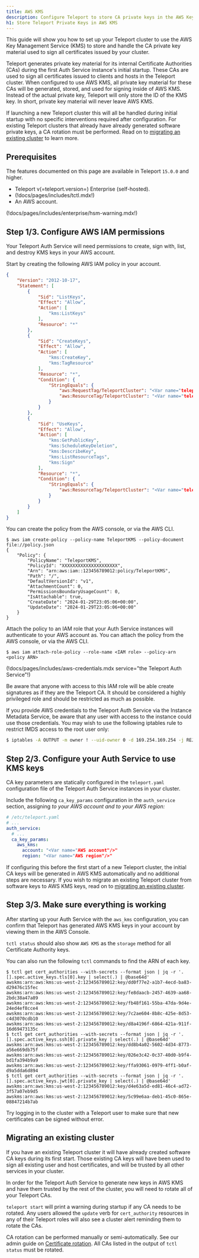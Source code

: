 ```yaml
---
title: AWS KMS
description: Configure Teleport to store CA private keys in the AWS Key Management Service
h1: Store Teleport Private Keys in AWS KMS
---
```


This guide will show you how to set up your Teleport cluster to use the AWS Key
Management Service (KMS) to store and handle the CA private key material used to
sign all certificates issued by your cluster.

Teleport generates private key material for its internal Certificate Authorities
(CAs) during the first Auth Service instance's initial startup.
These CAs are used to sign all certificates issued to clients and hosts in the
Teleport cluster.
When configured to use AWS KMS, all private key material for these CAs
will be generated, stored, and used for signing inside of AWS KMS.
Instead of the actual private key, Teleport will only store the ID of the KMS
key.
In short, private key material will never leave AWS KMS.

If launching a new Teleport cluster this will all be handled during initial
startup with no specific interventions required after configuration.
For existing Teleport clusters that already have already generated software
private keys, a CA rotation must be performed.
Read on to [migrating an existing cluster](#migrating-an-existing-cluster) to
learn more.

## Prerequisites

The features documented on this page are available in Teleport `15.0.0` and
higher.

- Teleport v(=teleport.version=) Enterprise (self-hosted).
- (!docs/pages/includes/tctl.mdx!)
- An AWS account.

(!docs/pages/includes/enterprise/hsm-warning.mdx!)

## Step 1/3. Configure AWS IAM permissions

Your Teleport Auth Service will need permissions to create, sign with, list,
and destroy KMS keys in your AWS account.

Start by creating the following AWS IAM policy in your account.

```json
{
    "Version": "2012-10-17",
    "Statement": [
        {
            "Sid": "ListKeys",
            "Effect": "Allow",
            "Action": [
                "kms:ListKeys"
            ],
            "Resource": "*"
        },
        {
            "Sid": "CreateKeys",
            "Effect": "Allow",
            "Action": [
                "kms:CreateKey",
                "kms:TagResource"
            ],
            "Resource": "*",
            "Condition": {
                "StringEquals": {
                    "aws:RequestTag/TeleportCluster": "<Var name="teleport.example.com" description="Your Teleport cluster name"/>",
                    "aws:ResourceTag/TeleportCluster": "<Var name="teleport.example.com" description="Your Teleport cluster name"/>"
                }
            }
        },
        {
            "Sid": "UseKeys",
            "Effect": "Allow",
            "Action": [
                "kms:GetPublicKey",
                "kms:ScheduleKeyDeletion",
                "kms:DescribeKey",
                "kms:ListResourceTags",
                "kms:Sign"
            ],
            "Resource": "*",
            "Condition": {
                "StringEquals": {
                    "aws:ResourceTag/TeleportCluster": "<Var name="teleport.example.com" description="Your Teleport cluster name"/>"
                }
            }
        }
    ]
}
```

You can create the policy from the AWS console, or via the AWS CLI.

```code
$ aws iam create-policy --policy-name TeleportKMS --policy-document file://policy.json
{
    "Policy": {
        "PolicyName": "TeleportKMS",
        "PolicyId": "XXXXXXXXXXXXXXXXXXXXX",
        "Arn": "arn:aws:iam::123456789012:policy/TeleportKMS",
        "Path": "/",
        "DefaultVersionId": "v1",
        "AttachmentCount": 0,
        "PermissionsBoundaryUsageCount": 0,
        "IsAttachable": true,
        "CreateDate": "2024-01-29T23:05:06+00:00",
        "UpdateDate": "2024-01-29T23:05:06+00:00"
    }
}
```

Attach the policy to an IAM role that your Auth Service instances will
authenticate to your AWS account as.
You can attach the policy from the AWS console, or via the AWS CLI.

```code
$ aws iam attach-role-policy --role-name <IAM role> --policy-arn <policy ARN>
```

(!docs/pages/includes/aws-credentials.mdx service="the Teleport Auth Service"!)

<Admonition type="warning">
Be aware that anyone with access to this IAM role will be able create signatures
as if they are the Teleport CA.
It should be considered a highly privileged role and should be restricted as
much as possible.

If you provide AWS credentials to the Teleport Auth Service via the Instance
Metadata Service, be aware that any user with access to the instance could use
those credentials.
You may wish to use the following iptables rule to restrict IMDS access to the
root user only:

```sh
$ iptables -A OUTPUT -m owner ! --uid-owner 0 -d 169.254.169.254 -j REJECT
```
</Admonition>

## Step 2/3. Configure your Auth Service to use KMS keys

CA key parameters are statically configured in the `teleport.yaml` configuration
file of the Teleport Auth Service instances in your cluster.

Include the following `ca_key_params` configuration in the `auth_service` section, assigning 
<Var name="AWS account" /> to your AWS account and <Var name="AWS region" /> to
your AWS region:

```yaml
# /etc/teleport.yaml
# ...
auth_service:
  # ...
  ca_key_params:
    aws_kms:
      account: "<Var name="AWS account"/>"
      region: "<Var name="AWS region"/>"
```

If configuring this before the first start of a new Teleport cluster, the
initial CA keys will be generated in AWS KMS automatically and no additional
steps are necessary.
If you wish to migrate an existing Teleport cluster from software keys to AWS
KMS keys, read on to
[migrating an existing cluster](#migrating-an-existing-cluster).

## Step 3/3. Make sure everything is working

After starting up your Auth Service with the `aws_kms` configuration, you can
confirm that Teleport has generated AWS KMS keys in your account by viewing them
in the AWS Console.

`tctl status` should also show `AWS KMS` as the `storage` method for all
Certificate Authority keys.

You can also run the following `tctl` commands to find the ARN of each key.

```code
$ tctl get cert_authorities --with-secrets --format json | jq -r '.[].spec.active_keys.tls[0].key | select(.) | @base64d'
awskms:arn:aws:kms:us-west-2:123456789012:key/dd0f77e2-a1b7-4ecd-ba83-d29476c15fec
awskms:arn:aws:kms:us-west-2:123456789012:key/fe8daacb-2457-4639-aa68-2bdc38a47a89
awskms:arn:aws:kms:us-west-2:123456789012:key/fb48f161-55ba-47da-9d4e-24ed4ef8cce4
awskms:arn:aws:kms:us-west-2:123456789012:key/7c2ae604-8b8c-425e-8d53-c4d3070cdb10
awskms:arn:aws:kms:us-west-2:123456789012:key/d8a4196f-6864-421a-911f-16d69473135c
$ tctl get cert_authorities --with-secrets --format json | jq -r '.[].spec.active_keys.ssh[0].private_key | select(.) | @base64d'
awskms:arn:aws:kms:us-west-2:123456789012:key/dd8b4a02-5602-4d34-8773-a56e669db75f
awskms:arn:aws:kms:us-west-2:123456789012:key/026e3c42-0c37-40d0-b9f4-bd1fa394b9a9
awskms:arn:aws:kms:us-west-2:123456789012:key/ffa93061-0979-4ff1-b0af-d9a5dda6d894
$ tctl get cert_authorities --with-secrets --format json | jq -r '.[].spec.active_keys.jwt[0].private_key | select(.) | @base64d'
awskms:arn:aws:kms:us-west-2:123456789012:key/d4e63a5d-ed81-46c4-ad72-3f57a07eb9d5
awskms:arn:aws:kms:us-west-2:123456789012:key/5c99e6aa-deb1-45c0-865e-08847214b7ab
```

Try logging in to the cluster with a Teleport user to make sure that new
certificates can be signed without error.

## Migrating an existing cluster

If you have an existing Teleport cluster it will have already created software
CA keys during its first start.
Those existing CA keys will have been used to sign all existing user and host
certificates, and will be trusted by all other services in your cluster.

In order for the Teleport Auth Service to generate new keys in AWS KMS and have
them trusted by the rest of the cluster, you will need to rotate all of your
Teleport CAs.

`teleport start` will print a warning during startup if any CA needs to be rotated.
Any users allowed the `update` verb for `cert_authority` resources in any of
their Teleport roles will also see a cluster alert reminding them to rotate the
CAs.

CA rotation can be performed manually or semi-automatically. See our admin guide
on [Certificate rotation](../management/operations/ca-rotation.mdx).
All CAs listed in the output of `tctl status` must be rotated.
